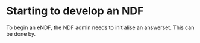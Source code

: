 # Starting to develop an NDF
To begin an eNDF, the NDF admin needs to initialise an answerset. This can be done by.